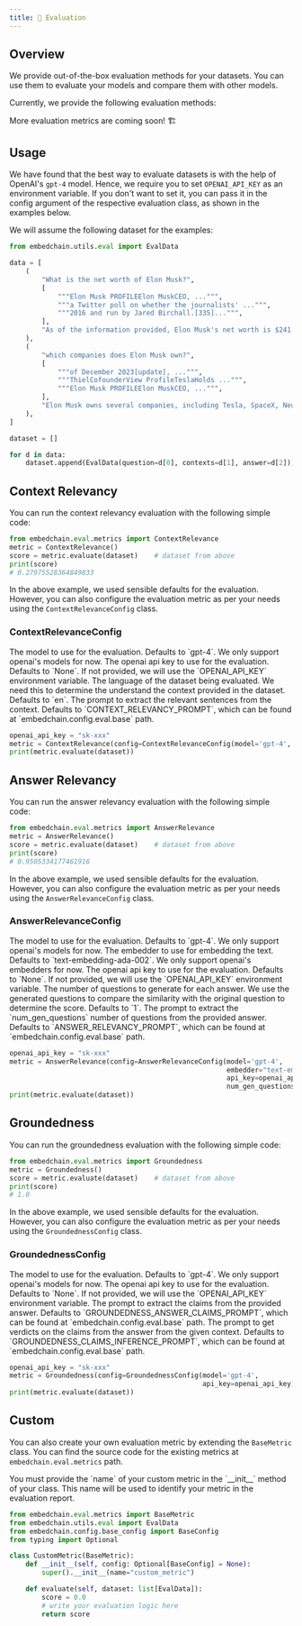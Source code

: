 ```yaml
---
title: 🔬 Evaluation
---
```


## Overview

We provide out-of-the-box evaluation methods for your datasets. You can use them to evaluate your models and compare them with other models.

Currently, we provide the following evaluation methods:

<CardGroup cols={3}>
    <Card title="Context Relevancy" href="#context_relevancy"></Card>
    <Card title="Answer Relevancy" href="#answer_relevancy"></Card>
    <Card title="Groundedness" href="#groundedness"></Card>
    <Card title="Custom" href="#custom"></Card>
</CardGroup>

More evaluation metrics are coming soon! 🏗️

## Usage

We have found that the best way to evaluate datasets is with the help of OpenAI's `gpt-4` model. Hence, we require you to set `OPENAI_API_KEY` as an environment variable. If you don't want to set it, you can pass it in the config argument of the respective evaluation class, as shown in the examples below.

We will assume the following dataset for the examples:

```python
from embedchain.utils.eval import EvalData

data = [
    (
        "What is the net worth of Elon Musk?",
        [
            """Elon Musk PROFILEElon MuskCEO, ...""",
            """a Twitter poll on whether the journalists' ...""",
            """2016 and run by Jared Birchall.[335]...""",
        ],
        "As of the information provided, Elon Musk's net worth is $241.6 billion.",
    ),
    (
        "which companies does Elon Musk own?",
        [
            """of December 2023[update], ...""",
            """ThielCofounderView ProfileTeslaHolds ...""",
            """Elon Musk PROFILEElon MuskCEO, ...""",
        ],
        "Elon Musk owns several companies, including Tesla, SpaceX, Neuralink, and The Boring Company.",
    ),
]

dataset = []

for d in data:
    dataset.append(EvalData(question=d[0], contexts=d[1], answer=d[2]))
```

## Context Relevancy <a id="context_relevancy"></a>

You can run the context relevancy evaluation with the following simple code:

```python
from embedchain.eval.metrics import ContextRelevance
metric = ContextRelevance()
score = metric.evaluate(dataset)    # dataset from above
print(score)
# 0.27975528364849833
```

In the above example, we used sensible defaults for the evaluation. However, you can also configure the evaluation metric as per your needs using the `ContextRelevanceConfig` class. 

### ContextRelevanceConfig

<ParamField path="model" type="str" optional>
    The model to use for the evaluation. Defaults to `gpt-4`. We only support openai's models for now.
</ParamField>
<ParamField path="api_key" type="str" optional>
    The openai api key to use for the evaluation. Defaults to `None`. If not provided, we will use the `OPENAI_API_KEY` environment variable.
</ParamField>
<ParamField path="language" type="str" optional>
    The language of the dataset being evaluated. We need this to determine the understand the context provided in the dataset. Defaults to `en`.
</ParamField>
<ParamField path="prompt" type="str" optional>
    The prompt to extract the relevant sentences from the context. Defaults to `CONTEXT_RELEVANCY_PROMPT`, which can be found at `embedchain.config.eval.base` path.
</ParamField>

```python
openai_api_key = "sk-xxx"
metric = ContextRelevance(config=ContextRelevanceConfig(model='gpt-4', api_key=openai_api_key, language="en"))
print(metric.evaluate(dataset))
```


## Answer Relevancy <a id="answer_relevancy"></a>

You can run the answer relevancy evaluation with the following simple code:

```python
from embedchain.eval.metrics import AnswerRelevance
metric = AnswerRelevance()
score = metric.evaluate(dataset)    # dataset from above
print(score)
# 0.9505334177461916
```

In the above example, we used sensible defaults for the evaluation. However, you can also configure the evaluation metric as per your needs using the `AnswerRelevanceConfig` class.

### AnswerRelevanceConfig

<ParamField path="model" type="str" optional>
    The model to use for the evaluation. Defaults to `gpt-4`. We only support openai's models for now.
</ParamField>
<ParamField path="embedder" type="str" optional>
    The embedder to use for embedding the text. Defaults to `text-embedding-ada-002`. We only support openai's embedders for now.
</ParamField>
<ParamField path="api_key" type="str" optional>
    The openai api key to use for the evaluation. Defaults to `None`. If not provided, we will use the `OPENAI_API_KEY` environment variable.
</ParamField>
<ParamField path="num_gen_questions" type="int" optional>
    The number of questions to generate for each answer. We use the generated questions to compare the similarity with the original question to determine the score. Defaults to `1`.
</ParamField>
<ParamField path="prompt" type="str" optional>
    The prompt to extract the `num_gen_questions` number of questions from the provided answer. Defaults to `ANSWER_RELEVANCY_PROMPT`, which can be found at `embedchain.config.eval.base` path.
</ParamField>

```python
openai_api_key = "sk-xxx"
metric = AnswerRelevance(config=AnswerRelevanceConfig(model='gpt-4',
                                                      embedder="text-embedding-ada-002",
                                                      api_key=openai_api_key,
                                                      num_gen_questions=2))
print(metric.evaluate(dataset))
```

## Groundedness <a id="groundedness"></a>

You can run the groundedness evaluation with the following simple code:

```python
from embedchain.eval.metrics import Groundedness
metric = Groundedness()
score = metric.evaluate(dataset)    # dataset from above
print(score)
# 1.0
```

In the above example, we used sensible defaults for the evaluation. However, you can also configure the evaluation metric as per your needs using the `GroundednessConfig` class.

### GroundednessConfig

<ParamField path="model" type="str" optional>
    The model to use for the evaluation. Defaults to `gpt-4`. We only support openai's models for now.
</ParamField>
<ParamField path="api_key" type="str" optional>
    The openai api key to use for the evaluation. Defaults to `None`. If not provided, we will use the `OPENAI_API_KEY` environment variable.
</ParamField>
<ParamField path="answer_claims_prompt" type="str" optional>
    The prompt to extract the claims from the provided answer. Defaults to `GROUNDEDNESS_ANSWER_CLAIMS_PROMPT`, which can be found at `embedchain.config.eval.base` path.
</ParamField>
<ParamField path="claims_inference_prompt" type="str" optional>
    The prompt to get verdicts on the claims from the answer from the given context. Defaults to `GROUNDEDNESS_CLAIMS_INFERENCE_PROMPT`, which can be found at `embedchain.config.eval.base` path.
</ParamField>

```python
openai_api_key = "sk-xxx"
metric = Groundedness(config=GroundednessConfig(model='gpt-4',
                                                api_key=openai_api_key))
print(metric.evaluate(dataset))
```

## Custom <a id="custom"></a>

You can also create your own evaluation metric by extending the `BaseMetric` class. You can find the source code for the existing metrics at `embedchain.eval.metrics` path.

<Note>
You must provide the `name` of your custom metric in the `__init__` method of your class. This name will be used to identify your metric in the evaluation report.
</Note>

```python
from embedchain.eval.metrics import BaseMetric
from embedchain.utils.eval import EvalData
from embedchain.config.base_config import BaseConfig
from typing import Optional

class CustomMetric(BaseMetric):
    def __init__(self, config: Optional[BaseConfig] = None):
        super().__init__(name="custom_metric")

    def evaluate(self, dataset: list[EvalData]):
        score = 0.0
        # write your evaluation logic here
        return score
```
